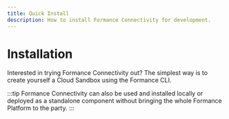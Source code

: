 ```yaml
---
title: Quick Install
description: How to install Formance Connectivity for development.
---
```


# Installation

Interested in trying Formance Connectivity out? The simplest way is to create
yourself a Cloud Sandbox using the Formance CLI.

:::tip
Formance Connectivity can also be used and installed locally or deployed as a
standalone component without bringing the whole Formance Platform to the party.
:::

<Install />

<CreateStack />
